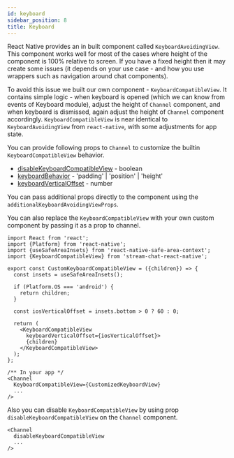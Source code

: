 ```yaml
---
id: keyboard
sidebar_position: 8
title: Keyboard
---
```


React Native provides an in built component called `KeyboardAvoidingView`. This component works well for most of the cases where height of the component is 100% relative to screen. If you have a fixed height then it may create some issues (it depends on your use case - and how you use wrappers such as navigation around chat components).

To avoid this issue we built our own component - `KeyboardCompatibleView`. It contains simple logic - when keyboard is opened (which we can know from events of Keyboard module), adjust the height of `Channel` component, and when keyboard is dismissed, again adjust the height of `Channel` component accordingly. `KeyboardCompatibleView` is near identical to `KeyboardAvoidingView` from `react-native`, with some adjustments for app state.

You can provide following props to `Channel` to customize the builtin `KeyboardCompatibleView` behavior. 

- [disableKeyboardCompatibleView](../../core-components/channel#disablekeyboardcompatibleview) - boolean 
- [keyboardBehavior](../../core-components/channel#keyboardbehaviour) - 'padding' | 'position' | 'height'
- [keyboardVerticalOffset](../../core-components/channel#keyboardverticaloffset)  - number

You can pass additional props directly to the component using the `additionalKeyboardAvoidingViewProps`.

You can also replace the `KeyboardCompatibleView` with your own custom component by passing it as a prop to channel.

```tsx
import React from 'react';
import {Platform} from 'react-native';
import {useSafeAreaInsets} from 'react-native-safe-area-context';
import {KeyboardCompatibleView} from 'stream-chat-react-native';

export const CustomKeyboardCompatibleView = ({children}) => {
  const insets = useSafeAreaInsets();

  if (Platform.OS === 'android') {
    return children;
  }

  const iosVerticalOffset = insets.bottom > 0 ? 60 : 0;

  return (
    <KeyboardCompatibleView
      keyboardVerticalOffset={iosVerticalOffset}>
      {children}
    </KeyboardCompatibleView>
  );
};

/** In your app */
<Channel
  KeyboardCompatibleView={CustomizedKeyboardView}
  ...
/>
```

Also you can disable `KeyboardCompatibleView` by using prop `disableKeyboardCompatibleView` on the `Channel` component.

```tsx
<Channel
  disableKeyboardCompatibleView
  ...
/>
```